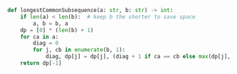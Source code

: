 ```python meta="source=problems/1143-longest-common-subsequence/bottom-up-prefix-1d.py"
def longestCommonSubsequence(a: str, b: str) -> int:
    if len(a) < len(b):  # keep b the shorter to save space
        a, b = b, a
    dp = [0] * (len(b) + 1)
    for ca in a:
        diag = 0
        for j, cb in enumerate(b, 1):
            diag, dp[j] = dp[j], (diag + 1 if ca == cb else max(dp[j], dp[j - 1]))
    return dp[-1]
```